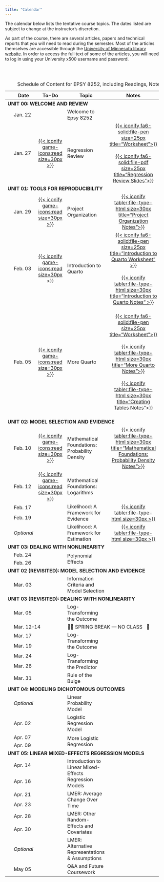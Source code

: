 ```yaml
---
title: "Calendar"
---
```



The calendar below lists the tentative course topics. The dates listed are subject to change at the instructor's discretion.

As part of the course, there are several articles, papers and technical reports that you will need to read during the semester. Most of the articles themselves are accessible through the [University of Minnesota library website](http://www.lib.umn.edu). In order to access the full text of some of the articles, you will need to log in using your University x500 username and password.

<br /><br />


<table class="table">
<caption>Schedule of Content for EPSY 8252, including Readings, Notes, QMD Documents, and R Script Files</caption>
<thead>
<tr>
<th style="width:10%;" id="blank"></th>
<th style="width:10%;" id="date">Date</th>
<th style="width:10%;text-align:center" id="todo">To-Do</th>
<th style="width:40%;" id="topic">Topic</th>
<th style="width:10%;text-align:center" id="notes">Notes</th>
<th style="width:10%;text-align:center" id="qmd">QMD</th>
<th style="width:10%;text-align:center" id="script">Script</th>
</tr>
</thead>

<tbody>

<!-- ---------------------------------- -->
<!-- UNIT 00: WELCOME AND REVIEW    -->
<!-- ---------------------------------- -->

<tr>
<td colspan="7" scope="colgroup" headers="blank todo topic notes qmd script"><b>UNIT 00: WELCOME AND REVIEW</b></td>
</tr>

<tr>
<td align="center" style="vertical-align:middle;" headers="blank">&nbsp;</td>
<td headers="date">Jan. 22</td>
<td align="center" style="vertical-align:middle;" headers="todo"></td>
<td headers="topic">Welcome to Epsy 8252</td>
<td align="center" style="vertical-align:middle;" headers="notes"></td>
<td align="center" style="vertical-align:middle;" headers="qmd"></td>
<td align="center" style="vertical-align:middle;" headers="script"></td>
</tr>

<tr>
<td align="center" style="vertical-align:middle;" headers="blank">&nbsp;</td>
<td style="vertical-align:middle;" headers="date">Jan. 27</td>
<td align="center" style="vertical-align:middle;" headers="todo">
  [{{< iconify game-icons:read size=30px >}}](readings/01-update-tech.html)
</td>
<td style="vertical-align:middle;" headers="topic">Regression Review</td>
<td align="center" style="vertical-align:middle;" headers="notes">
  [{{< iconify fa6-solid:file-pen size=25px title="Worksheet">}}](worksheets/worksheet-01-regression-review.html)<br/><br />
  [{{< iconify fa6-solid:file-pdf size=25px title="Regression Review Slides">}}](files/01-regression-review.pdf)
</td>
<td align="center" style="vertical-align:middle;" headers="qmd"></td>
<td align="center" style="vertical-align:middle;" headers="script">
  [{{< iconify file-icons:r size=30px title="Regression Review R Script File">}}](scripts/01-regression-review.R)
</td>
</tr>


<!-- ---------------------------------- -->
<!-- UNIT 01: TOOLS FOR REPRODUCIBILITY -->
<!-- ---------------------------------- -->

<tr>
<td colspan="7" scope="colgroup" headers="blank todo topic notes qmd script"><b>UNIT 01: TOOLS FOR REPRODUCIBILITY</b></td>
</tr>

<tr>
<td align="center" style="vertical-align:middle;" headers="blank">&nbsp;</td>
<td style="vertical-align:middle;" headers="date">Jan. 29</td>
<td align="center" style="vertical-align:middle;" headers="todo">
  [{{< iconify game-icons:read size=30px >}}](readings/02-project-organization.html)
</td>
<td style="vertical-align:middle;" headers="topic">Project Organization</td>
<td align="center" style="vertical-align:middle;" headers="notes">
  [{{< iconify tabler:file-type-html size=30px title="Project Organization Notes">}}](notes/02-project-organization.html)
</td>
<td align="center" style="vertical-align:middle;" headers="qmd">
  [{{< iconify simple-icons:quarto size=25px title="Project Organization QMD File" >}}](https://raw.githubusercontent.com/zief0002/fluffy-ants/main/notes/02-project-organization.qmd)
</td>
<td align="center" style="vertical-align:middle;" headers="script"></td>
</tr>

<tr>
<td align="center" style="vertical-align:middle;" headers="blank">&nbsp;</td>
<td style="vertical-align:middle;" headers="date">Feb. 03</td>
<td align="center" style="vertical-align:middle;" headers="todo">
  [{{< iconify game-icons:read size=30px >}}](readings/03-introduction-to-quarto.html)
</td>
<td style="vertical-align:middle;" headers="topic">Introduction to Quarto</td>
<td align="center" style="vertical-align:middle;" headers="notes">
  [{{< iconify fa6-solid:file-pen size=25px title="Introduction to Quarto Worksheet" >}}](worksheets/worksheet-03-hello-world-quarto.html)<br/><br />
  [{{< iconify tabler:file-type-html size=30px title="Introduction to Quarto Notes" >}}](notes/03-introduction-to-quarto.html)
</td>
<td align="center" style="vertical-align:middle;" headers="qmd">
   [{{< iconify simple-icons:quarto size=25px title="Worksheet QMD File" >}}](https://raw.githubusercontent.com/zief0002/fluffy-ants/main/worksheets/worksheet-03-hello-world-quarto.qmd)<br/><br />
   [{{< iconify simple-icons:quarto size=25px  title="Introduction to Quarto QMD File" >}}](https://raw.githubusercontent.com/zief0002/fluffy-ants/main/notes/03-introduction-to-quarto.qmd)
</td>
<td align="center" style="vertical-align:middle;" headers="script"></td>
</tr>


<tr>
<td align="center" style="vertical-align:middle;" headers="blank">&nbsp;</td>
<td style="vertical-align:middle;" headers="date">Feb. 05</td>
<td align="center" style="vertical-align:middle;" headers="todo">
  [{{< iconify game-icons:read size=30px >}}](readings/04-more-quarto.html)
</td>
<td style="vertical-align:middle;" headers="topic">More Quarto</td>
<td align="center" style="vertical-align:middle;" headers="notes">
  [{{< iconify fa6-solid:file-pen size=25px title="Worksheet">}}](worksheets/worksheet-04-more-quarto.html)<br/><br />
  [{{< iconify tabler:file-type-html size=30px title="More Quarto Notes">}}](notes/04-01-more-quarto.html)<br/><br />
  [{{< iconify tabler:file-type-html size=30px title="Creating Tables Notes">}}](notes/04-02-creating-tables.html)
</td>
<td align="center" style="vertical-align:middle;" headers="qmd">
   [{{< iconify simple-icons:quarto size=25px title="Worksheet QMD File" >}}](https://raw.githubusercontent.com/zief0002/fluffy-ants/main/worksheets/worksheet-04-more-quarto.qmd)<br/><br />
   [{{< iconify simple-icons:quarto size=25px title="More Quarto QMD File">}}](https://raw.githubusercontent.com/zief0002/fluffy-ants/main/notes/04-01-more-quarto.qmd)<br/><br />
   [{{< iconify simple-icons:quarto size=25px title="Creating Tables QMD File" >}}](https://raw.githubusercontent.com/zief0002/fluffy-ants/main/notes/04-02-creating-tables.qmd)
</td>
<td align="center" style="vertical-align:middle;" headers="script"></td>
</tr>

<!-- ------------------------------------- -->
<!-- UNIT 02: MODEL SELECTION AND EVIDENCE -->
<!-- ------------------------------------- -->

<tr>
<td colspan="7" scope="colgroup" headers="blank todo topic notes qmd script"><b>UNIT 02: MODEL SELECTION AND EVIDENCE</b></td>
</tr>

<tr>
<td align="center" style="vertical-align:middle;" headers="blank">&nbsp;</td>
<td style="vertical-align:middle;" headers="date">Feb. 10</td>
<td align="center" style="vertical-align:middle;" headers="todo">
  [{{< iconify game-icons:read size=30px >}}](readings/05-mathematical-foundations-probability.html)
</td>
<td style="vertical-align:middle;" headers="topic">Mathematical Foundations: Probability Density</td>
<td align="center" style="vertical-align:middle;" headers="notes">
  [{{< iconify tabler:file-type-html size=30px title="Mathematical Foundations: Probability Density Notes">}}](notes/05-mathematical-foundations-probability-density.html)
</td>
<td align="center" style="vertical-align:middle;" headers="qmd">
   [{{< iconify simple-icons:quarto size=25px title="Mathematical Foundations: Probability Density QMD File" >}}](https://raw.githubusercontent.com/zief0002/fluffy-ants/main/notes/05-mathematical-foundations-probability-density.qmd)
</td>
<td align="center" style="vertical-align:middle;" headers="script">
  [{{< iconify file-icons:r size=30px title="Mathematical Foundations: Probability Density R Script File">}}](scripts/05-mathematical-foundations-probability-density.R)
</td>
</tr>


<tr>
<td align="center" style="vertical-align:middle;" headers="blank">&nbsp;</td>
<td style="vertical-align:middle;" headers="date">Feb. 12</td>
<td align="center" style="vertical-align:middle;" headers="todo">
  [{{< iconify game-icons:read size=30px >}}](readings/06-mathematical-foundations-logarithms.html)
</td>
<td style="vertical-align:middle;" headers="topic">Mathematical Foundations: Logarithms</td>
<td align="center" style="vertical-align:middle;" headers="notes">
  <!-- [{{< iconify tabler:file-type-html size=30px >}}](notes/06-mathematical-foundations-logarithms.html) -->
</td>
<td align="center" style="vertical-align:middle;" headers="qmd">
   <!-- [{{< iconify simple-icons:quarto size=25px >}}](https://raw.githubusercontent.com/zief0002/fluffy-ants/main/notes/06-mathematical-foundations-logarithms.qmd) -->
</td>
<td align="center" style="vertical-align:middle;" headers="script">
  <!-- [{{< iconify file-icons:r size=30px >}}](scripts/06-mathematical-foundations-logarithms.R) -->
</td>
</tr>

<tr>
<td align="center" style="vertical-align:middle;" headers="blank">&nbsp;</td>
<td style="vertical-align:middle;" headers="date">Feb. 17</td>
<td align="center" style="vertical-align:middle;" rowspan="2" headers="todo"></td>
<td style="vertical-align:middle;" rowspan="2" headers="topic">Likelihood: A Framework for Evidence</td>
<td align="center" style="vertical-align:middle;" rowspan="2" headers="notes">
  [{{< iconify tabler:file-type-html size=30px >}}](notes/04-likelihood-evidence.html)
</td>
<td align="center" style="vertical-align:middle;" rowspan="2" headers="qmd">
   [{{< iconify simple-icons:quarto size=25px >}}](https://raw.githubusercontent.com/zief0002/fluffy-ants/main/notes/04-likelihood-evidence.qmd)
</td>
<td align="center" style="vertical-align:middle;" rowspan="2" headers="script">
  [{{< iconify file-icons:r size=30px >}}](scripts/04-likelihood-evidence.R)
</td>
</tr>

<tr>
<td align="center" style="vertical-align:middle;" headers="blank">&nbsp;</td>
<td style="vertical-align:middle;" headers="date">Feb. 19</td>
</tr>


<tr>
<td align="center" style="vertical-align:middle;" headers="blank">&nbsp;</td>
<td style="vertical-align:middle;" headers="date">*Optional* </td>
<td align="center" style="vertical-align:middle;" headers="todo"></td>
<td style="vertical-align:middle;" headers="topic">Likelihood: A Framework for Estimation</td>
<td align="center" style="vertical-align:middle;" headers="notes">
   [{{< iconify tabler:file-type-html size=30px >}}](notes/04-optional-likelihood-estimation.html)
</td>
<td align="center" style="vertical-align:middle;" headers="qmd">
  [{{< iconify simple-icons:quarto size=25px >}}](https://raw.githubusercontent.com/zief0002/fluffy-ants/main/notes/04-optional-likelihood-estimation.qmd)
</td>
<td align="center" style="vertical-align:middle;" headers="script"></td>
</tr>


<!-- ------------------------------------- -->
<!-- UNIT 03: DEALING WITH NONLINEARITY -->
<!-- ------------------------------------- -->

<tr>
<td colspan="7" scope="colgroup" headers="blank todo topic notes qmd script"><b>UNIT 03: DEALING WITH NONLINEARITY</b></td>
</tr>


<tr>
<td align="center" style="vertical-align:middle;" headers="blank">&nbsp;</td>
<td style="vertical-align:middle;" headers="date">Feb. 24</td>
<td align="center" style="vertical-align:middle;" rowspan="2" headers="todo">
  <!-- [{{< iconify game-icons:read size=30px >}}](readings/05-polynomial-effects.html) -->
</td>
<td style="vertical-align:middle;" rowspan="2" headers="topic">Polynomial Effects</td>
<td align="center" style="vertical-align:middle;" rowspan="2" headers="notes">
  <!-- [{{< iconify tabler:file-type-html size=30px >}}](notes/05-polynomial-effects.html) -->
</td>
<td align="center" style="vertical-align:middle;" rowspan="2" headers="qmd">
   <!-- [{{< iconify simple-icons:quarto size=25px >}}](https://raw.githubusercontent.com/zief0002/fluffy-ants/main/notes/05-polynomial-effects.qmd) -->
</td>
<td align="center" style="vertical-align:middle;" rowspan="2" headers="script">
  <!-- [{{< iconify file-icons:r size=30px >}}](scripts/05-polynomial-effects.R) -->
</td>
</tr>

<tr>
<td align="center" style="vertical-align:middle;" headers="blank">&nbsp;</td>
<td style="vertical-align:middle;" headers="date">Feb. 26</td>
</tr>


<tr>
<td colspan="7" scope="colgroup" headers="blank todo topic notes qmd script"><b>UNIT 02 (REVISITED): MODEL SELECTION AND EVIDENCE</b></td>
</tr>

<tr>
<td align="center" style="vertical-align:middle;" headers="blank">&nbsp;</td>
<td style="vertical-align:middle;" headers="date">Mar. 03</td>
<td align="center" style="vertical-align:middle;" headers="todo">
  <!-- [{{< iconify game-icons:read size=30px >}}](readings/06-information-criteria-and-model-selection.html) -->
</td>
<td style="vertical-align:middle;" headers="topic">Information Criteria and Model Selection</td>
<td align="center" style="vertical-align:middle;" headers="notes">
  <!-- [{{< iconify tabler:file-type-html size=30px >}}](notes/06-information-criteria-and-model-selection.html) -->
</td>
<td align="center" style="vertical-align:middle;" headers="qmd">
   <!-- [{{< iconify simple-icons:quarto size=25px >}}](https://raw.githubusercontent.com/zief0002/fluffy-ants/main/notes/06-information-criteria-and-model-selection.qmd) -->
</td>
<td align="center" style="vertical-align:middle;" headers="script">
  <!-- [{{< iconify file-icons:r size=30px >}}](scripts/06-information-criteria-and-model-selection.R) -->
</td>
</tr>


<!-- ------------------------------------- -->
<!-- UNIT 03 (REVISITED): DEALING WITH NONLINEARITY -->
<!-- ------------------------------------- -->

<tr>
<td colspan="7" scope="colgroup" headers="blank todo topic notes qmd script"><b>UNIT 03 (REVISITED): DEALING WITH NONLINEARITY</b></td>
</tr>

<tr>
<td align="center" style="vertical-align:middle;" headers="blank">&nbsp;</td>
<td style="vertical-align:middle;" headers="date">Mar. 05</td>
<td align="center" style="vertical-align:middle;" headers="todo"></td>
<td style="vertical-align:middle;" headers="topic">Log-Transforming the Outcome</td>
<td align="center" style="vertical-align:middle;" headers="notes">
  <!-- [{{< iconify tabler:file-type-html size=30px >}}](notes/07-logarithmic-transformations-outcome.html) -->
</td>
<td align="center" style="vertical-align:middle;" headers="qmd">
   <!-- [{{< iconify simple-icons:quarto size=25px >}}](https://raw.githubusercontent.com/zief0002/fluffy-ants/main/notes/07-logarithmic-transformations-outcome.qmd) -->
</td>
<td align="center" style="vertical-align:middle;" headers="script">
  <!-- [{{< iconify file-icons:r size=30px >}}](scripts/07-logarithmic-transformations-outcome.R) -->
</td>
</tr>



<tr>
<td align="center" style="vertical-align:middle;" headers="blank">&nbsp;</td>
<td style="vertical-align:middle;" colspan=2 headers="date notes">Mar. 12&ndash;14</td>
<td style="vertical-align:middle;" colspan=4 headers="topic qmd script">🎉🍹 SPRING BREAK &mdash; NO CLASS &nbsp; 🛌</td>
</tr>



<tr>
<td align="center" style="vertical-align:middle;" headers="blank">&nbsp;</td>
<td style="vertical-align:middle;" headers="date">Mar. 17</td>
<td align="center" style="vertical-align:middle;" rowspan="2" headers="todo"></td>
<td style="vertical-align:middle;" rowspan="2" headers="topic">Log-Transforming the Outcome</td>
<td align="center" style="vertical-align:middle;" rowspan="2" headers="notes">
  <!-- [{{< iconify tabler:file-type-html size=30px >}}](notes/07-logarithmic-transformations-outcome.html) -->
</td>
<td align="center" style="vertical-align:middle;" rowspan="2" headers="qmd">
   <!-- [{{< iconify simple-icons:quarto size=25px >}}](https://raw.githubusercontent.com/zief0002/fluffy-ants/main/notes/07-logarithmic-transformations-outcome.qmd) -->
</td>
<td align="center" style="vertical-align:middle;" rowspan="2" headers="script">
  <!-- [{{< iconify file-icons:r size=30px >}}](scripts/07-logarithmic-transformations-outcome.R) -->
</td>
</tr>

<tr>
<td align="center" style="vertical-align:middle;" headers="blank">&nbsp;</td>
<td style="vertical-align:middle;" headers="date">Mar. 19</td>
</tr>


<tr>
<td align="center" style="vertical-align:middle;" headers="blank">&nbsp;</td>
<td style="vertical-align:middle;" headers="date">Mar. 24</td>
<td align="center" style="vertical-align:middle;" rowspan="2" headers="todo"></td>
<td style="vertical-align:middle;" rowspan="2" headers="topic">Log-Transforming the Predictor</td>
<td align="center" style="vertical-align:middle;" rowspan="2" headers="notes">
  <!-- [{{< iconify tabler:file-type-html size=30px >}}](notes/08-logarithmic-transformations-predictor.html) -->
</td>
<td align="center" style="vertical-align:middle;" rowspan="2" headers="qmd">
   <!-- [{{< iconify simple-icons:quarto size=25px >}}](https://raw.githubusercontent.com/zief0002/fluffy-ants/main/notes/08-logarithmic-transformations-predictor.qmd) -->
</td>
<td align="center" style="vertical-align:middle;" rowspan="2" headers="script">
  <!-- [{{< iconify file-icons:r size=30px >}}](scripts/08-logarithmic-transformations-predictor.R) -->
</td>
</tr>

<tr>
<td align="center" style="vertical-align:middle;" headers="blank">&nbsp;</td>
<td style="vertical-align:middle;" headers="date">Mar. 26</td>
</tr>


<tr>
<td align="center" style="vertical-align:middle;" headers="blank">&nbsp;</td>
<td style="vertical-align:middle;" headers="date">Mar. 31</td>
<td align="center" style="vertical-align:middle;" headers="todo"></td>
<td style="vertical-align:middle;" headers="topic">Rule of the Bulge</td>
<td align="center" style="vertical-align:middle;" headers="notes">
  <!-- [{{< iconify tabler:file-type-html size=30px >}}](notes/09-rule-of-the-bulge.html) -->
</td>
<td align="center" style="vertical-align:middle;" headers="qmd">
   <!-- [{{< iconify simple-icons:quarto size=25px >}}](https://raw.githubusercontent.com/zief0002/fluffy-ants/main/notes/09-rule-of-the-bulge.qmd) -->
</td>
<td align="center" style="vertical-align:middle;" headers="script">
  <!-- [{{< iconify file-icons:r size=30px >}}](scripts/09-rule-of-the-bulge.R) -->
</td>
</tr>


<!-- -------------------------------------- -->
<!-- Unit 04: Modeling Dichotomous Outcomes -->
<!-- -------------------------------------- -->

<tr>
<td colspan="7" scope="colgroup" headers="blank todo topic notes qmd script"><b>UNIT 04: MODELING DICHOTOMOUS OUTCOMES</b></td>
</tr>


<tr>
<td align="center" style="vertical-align:middle;" headers="blank">&nbsp;</td>
<td style="vertical-align:middle;" headers="date">*Optional*</td>
<td align="center" style="vertical-align:middle;" headers="todo"></td>
<td style="vertical-align:middle;" headers="topic">Linear Probability Model</td>
<td align="center" style="vertical-align:middle;" headers="notes">
  <!-- [{{< iconify tabler:file-type-html size=30px >}}](notes/10-optional-linear-probability-model.html) -->
</td>
<td align="center" style="vertical-align:middle;" headers="qmd">
   <!-- [{{< iconify simple-icons:quarto size=25px >}}](https://raw.githubusercontent.com/zief0002/fluffy-ants/main/notes/10-optional-linear-probability-model.qmd) -->
</td>
<td align="center" style="vertical-align:middle;" headers="script">
  <!-- [{{< iconify file-icons:r size=30px >}}](scripts/10-optional-linear-probability-model.R) -->
</td>
</tr>


<tr>
<td align="center" style="vertical-align:middle;" headers="blank">&nbsp;</td>
<td style="vertical-align:middle;" headers="date">Apr. 02</td>
<td align="center" style="vertical-align:middle;" headers="todo"></td>
<td style="vertical-align:middle;" headers="topic">Logistic Regression Model</td>
<td align="center" style="vertical-align:middle;" headers="notes">
  <!-- [{{< iconify tabler:file-type-html size=30px >}}](notes/10-optional-linear-probability-model.html) -->
</td>
<td align="center" style="vertical-align:middle;" headers="qmd">
   <!-- [{{< iconify simple-icons:quarto size=25px >}}](https://raw.githubusercontent.com/zief0002/fluffy-ants/main/notes/10-optional-linear-probability-model.qmd) -->
</td>
<td align="center" style="vertical-align:middle;" headers="script">
  <!-- [{{< iconify file-icons:r size=30px >}}](scripts/10-optional-linear-probability-model.R) -->
</td>
</tr>


<tr>
<td align="center" style="vertical-align:middle;" headers="blank">&nbsp;</td>
<td style="vertical-align:middle;" headers="date">Apr. 07</td>
<td align="center" style="vertical-align:middle;" rowspan="2" headers="todo"></td>
<td style="vertical-align:middle;" rowspan="2" headers="topic">More Logistic Regression</td>
<td align="center" style="vertical-align:middle;" rowspan="2" headers="notes">
  <!-- [{{< iconify tabler:file-type-html size=30px >}}](notes/08-logarithmic-transformations-predictor.html) -->
</td>
<td align="center" style="vertical-align:middle;" rowspan="2" headers="qmd">
   <!-- [{{< iconify simple-icons:quarto size=25px >}}](https://raw.githubusercontent.com/zief0002/fluffy-ants/main/notes/08-logarithmic-transformations-predictor.qmd) -->
</td>
<td align="center" style="vertical-align:middle;" rowspan="2" headers="script">
  <!-- [{{< iconify file-icons:r size=30px >}}](scripts/08-logarithmic-transformations-predictor.R) -->
</td>
</tr>

<tr>
<td align="center" style="vertical-align:middle;" headers="blank">&nbsp;</td>
<td style="vertical-align:middle;" headers="date">Apr. 09</td>
</tr>

<!-- ----------------------------------------------- -->
<!-- Unit 05: Linear Mixed-Effects Regression Models -->
<!-- ----------------------------------------------- -->

<tr>
<td colspan="7" scope="colgroup" headers="blank todo topic notes qmd script"><b>UNIT 05: LINEAR MIXED-EFFECTS REGRESSION MODELS</b></td>
</tr>


<tr>
<td align="center" style="vertical-align:middle;" headers="blank">&nbsp;</td>
<td style="vertical-align:middle;" headers="date">Apr. 14</td>
<td align="center" style="vertical-align:middle;" rowspan="2" headers="todo"></td>
<td style="vertical-align:middle;" rowspan="2" headers="topic">Introduction to Linear Mixed-Effects Regression Models</td>
<td align="center" style="vertical-align:middle;" rowspan="2" headers="notes">
  <!-- [{{< iconify tabler:file-type-html size=30px >}}](notes/08-logarithmic-transformations-predictor.html) -->
</td>
<td align="center" style="vertical-align:middle;" rowspan="2" headers="qmd">
   <!-- [{{< iconify simple-icons:quarto size=25px >}}](https://raw.githubusercontent.com/zief0002/fluffy-ants/main/notes/08-logarithmic-transformations-predictor.qmd) -->
</td>
<td align="center" style="vertical-align:middle;" rowspan="2" headers="script">
  <!-- [{{< iconify file-icons:r size=30px >}}](scripts/08-logarithmic-transformations-predictor.R) -->
</td>
</tr>

<tr>
<td align="center" style="vertical-align:middle;" headers="blank">&nbsp;</td>
<td headers="date">Apr. 16</td>
</tr>


<tr>
<td align="center" style="vertical-align:middle;" headers="blank">&nbsp;</td>
<td style="vertical-align:middle;" headers="date">Apr. 21</td>
<td align="center" style="vertical-align:middle;" rowspan="2" headers="todo"></td>
<td style="vertical-align:middle;" rowspan="2" headers="topic">LMER: Average Change Over Time</td>
<td align="center" style="vertical-align:middle;" rowspan="2" headers="notes">
  <!-- [{{< iconify tabler:file-type-html size=30px >}}](notes/08-logarithmic-transformations-predictor.html) -->
</td>
<td align="center" style="vertical-align:middle;" rowspan="2" headers="qmd">
   <!-- [{{< iconify simple-icons:quarto size=25px >}}](https://raw.githubusercontent.com/zief0002/fluffy-ants/main/notes/08-logarithmic-transformations-predictor.qmd) -->
</td>
<td align="center" style="vertical-align:middle;" rowspan="2" headers="script">
  <!-- [{{< iconify file-icons:r size=30px >}}](scripts/08-logarithmic-transformations-predictor.R) -->
</td>
</tr>

<tr>
<td align="center" style="vertical-align:middle;" headers="blank">&nbsp;</td>
<td style="vertical-align:middle;" headers="date">Apr. 23</td>
</tr>


<tr>
<td align="center" style="vertical-align:middle;" headers="blank">&nbsp;</td>
<td style="vertical-align:middle;" headers="date">Apr. 28</td>
<td align="center" style="vertical-align:middle;" rowspan="2" headers="todo"></td>
<td style="vertical-align:middle;" rowspan="2" headers="topic">LMER: Other Random-Effects and Covariates</td>
<td align="center" style="vertical-align:middle;" rowspan="2" headers="notes">
  <!-- [{{< iconify tabler:file-type-html size=30px >}}](notes/08-logarithmic-transformations-predictor.html) -->
</td>
<td align="center" style="vertical-align:middle;" rowspan="2" headers="qmd">
   <!-- [{{< iconify simple-icons:quarto size=25px >}}](https://raw.githubusercontent.com/zief0002/fluffy-ants/main/notes/08-logarithmic-transformations-predictor.qmd) -->
</td>
<td align="center" style="vertical-align:middle;" rowspan="2" headers="script">
  <!-- [{{< iconify file-icons:r size=30px >}}](scripts/08-logarithmic-transformations-predictor.R) -->
</td>
</tr>

<tr>
<td align="center" style="vertical-align:middle;" headers="blank">&nbsp;</td>
<td style="vertical-align:middle;" headers="date">Apr. 30</td>
</tr>

<tr>
<td align="center" style="vertical-align:middle;" headers="blank">&nbsp;</td>
<td style="vertical-align:middle;" headers="date">*Optional*</td>
<td align="center" style="vertical-align:middle;" headers="todo"></td>
<td style="vertical-align:middle;" headers="topic">LMER: Alternative Representations &amp; Assumptions</td>
<td align="center" style="vertical-align:middle;" headers="notes">
  <!-- [{{< iconify tabler:file-type-html size=30px >}}](notes/10-optional-linear-probability-model.html) -->
</td>
<td align="center" style="vertical-align:middle;" headers="qmd">
   <!-- [{{< iconify simple-icons:quarto size=25px >}}](https://raw.githubusercontent.com/zief0002/fluffy-ants/main/notes/10-optional-linear-probability-model.qmd) -->
</td>
<td align="center" style="vertical-align:middle;" headers="script">
  <!-- [{{< iconify file-icons:r size=30px >}}](scripts/10-optional-linear-probability-model.R) -->
</td>
</tr>


<tr>
<td align="center" style="vertical-align:middle;" headers="blank">&nbsp;</td>
<td style="vertical-align:middle;" headers="date">May 05</td>
<td align="center" style="vertical-align:middle;" headers="todo"></td>
<td style="vertical-align:middle;" headers="topic">Q&amp;A and Future Coursework</td>
<td align="center" style="vertical-align:middle;" headers="notes">
  <!-- [{{< iconify tabler:file-type-html size=30px >}}](notes/10-optional-linear-probability-model.html) -->
</td>
<td align="center" style="vertical-align:middle;" headers="qmd">
   <!-- [{{< iconify simple-icons:quarto size=25px >}}](https://raw.githubusercontent.com/zief0002/fluffy-ants/main/notes/10-optional-linear-probability-model.qmd) -->
</td>
<td align="center" style="vertical-align:middle;" headers="script">
  <!-- [{{< iconify file-icons:r size=30px >}}](scripts/10-optional-linear-probability-model.R) -->
</td>
</tr>


</tbody>
</table>   






<!-- ### Feb. 10: More Quarto---Citations, Equations, Creating Tables with `gt` -->

<!-- - [Notes: Citations](notes/03-more-quarto.html) <br /> -->
<!-- - [Notes: Creating Tables ](notes/03-creating-tables.html) <br /> -->
<!-- - [QMD Document: Citations](https://raw.githubusercontent.com/zief0002/fluffy-ants/main/notes/03-more-quarto.qmd) -->
<!-- - [QMD Document: Creating Tables](https://raw.githubusercontent.com/zief0002/fluffy-ants/main/notes/03-creating-tables.qmd) -->




